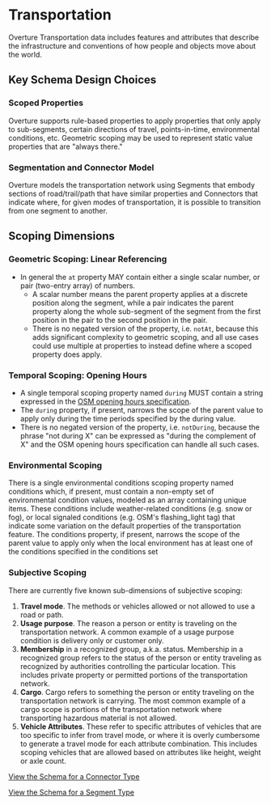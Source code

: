 
# Transportation

Overture Transportation data includes features and attributes that describe the infrastructure and conventions of how people and objects move about the world.

## Key Schema Design Choices

### Scoped Properties
Overture supports rule-based properties to apply properties that only apply to sub-segments, certain directions of travel, points-in-time, environmental conditions, etc. Geometric scoping may be used to represent static value properties that are "always there."

### Segmentation and Connector Model
Overture models the transportation network using Segments that embody sections of road/trail/path that have similar properties and Connectors that indicate where, for given modes of transportation, it is possible to transition from one segment to another.


## Scoping Dimensions

### Geometric Scoping: Linear Referencing
- In general the <code>at</code> property MAY contain either a single scalar number, or pair (two-entry array) of numbers.
  - A scalar number means the parent property applies at a discrete position along the segment, while a pair indicates the parent property along the whole sub-segment of the segment from the first position in the pair to the second position in the pair.
  - There is no negated version of the property, i.e. <code>notAt</code>, because this adds significant complexity to geometric scoping, and all use cases could use multiple at properties to instead define where a scoped property does apply.

### Temporal Scoping: Opening Hours

- A single temporal scoping property named <code>during</code> MUST contain a string expressed in the [OSM opening hours specification](https://wiki.openstreetmap.org/wiki/Key:opening_hours/specification).
- The <code>during</code> property, if present, narrows the scope of the parent value to apply only during the time periods specified by the during value.
- There is no negated version of the property, i.e. <code>notDuring</code>, because the phrase "not during X" can be expressed as "during the complement of X" and the OSM opening hours specification can handle all such cases.

### Environmental Scoping

There is a single environmental conditions scoping property named conditions which, if present, must contain a non-empty set of environmental condition values, modeled as an array containing unique items. These conditions include weather-related conditions (e.g. snow or fog), or local signaled conditions (e.g. OSM's flashing_light tag) that indicate some variation on the default properties of the transportation feature.
The conditions property, if present, narrows the scope of the parent value to apply only when the local environment has at least one of the conditions specified in the conditions set

### Subjective Scoping

There are currently five known sub-dimensions of subjective scoping:

1. **Travel mode**. The methods or vehicles allowed or not allowed to use a road or path.
2. **Usage purpose**. The reason a person or entity is traveling on the transportation network. A common example of a usage purpose condition is delivery only or customer only.
3. **Membership** in a recognized group, a.k.a. status.  Membership in a recognized group refers to the status of the person or entity traveling as recognized by authorities controlling the particular location. This includes private property or permitted portions of the transportation network.
4. **Cargo**. Cargo refers to something the person or entity traveling on the transportation network is carrying. The most common example of a cargo scope is portions of the transportation network where transporting hazardous material is not allowed.
5. **Vehicle Attributes**. These refer to specific attributes of vehicles that are too specific to infer from travel mode, or where it is overly cumbersome to generate a travel mode for each attribute combination. This includes scoping vehicles that are allowed based on attributes like height, weight or axle count.

[View the Schema for a Connector Type](/reference/transportation/connector)

[View the Schema for a Segment Type](/reference/transportation/segment)
